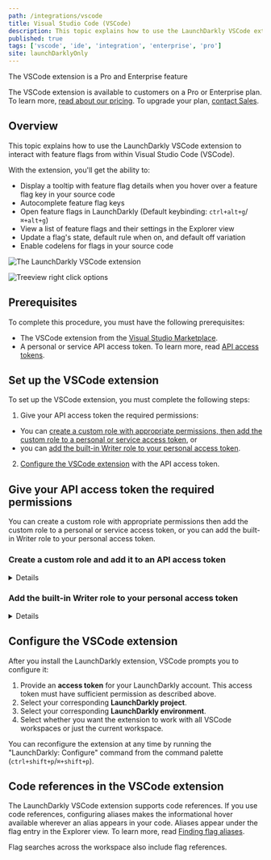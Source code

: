 ```yaml
---
path: /integrations/vscode
title: Visual Studio Code (VSCode)
description: This topic explains how to use the LaunchDarkly VSCode extension to interact with feature flags from within VSCode.
published: true
tags: ['vscode', 'ide', 'integration', 'enterprise', 'pro']
site: launchDarklyOnly
---
```


<Callout intent="primary">
  <CalloutTitle>The VSCode extension is a Pro and Enterprise feature</CalloutTitle>
  <CalloutDescription>

The VSCode extension is available to customers on a Pro or Enterprise plan. To learn more, [read about our pricing](https://launchdarkly.com/pricing/). To upgrade your plan, [contact Sales](https://launchdarkly.com/contact-sales/).

  </CalloutDescription>
</Callout>

## Overview

This topic explains how to use the LaunchDarkly VSCode extension to interact with feature flags from within Visual Studio Code (VSCode).

With the extension, you'll get the ability to:

- Display a tooltip with feature flag details when you hover over a feature flag key in your source code
- Autocomplete feature flag keys
- Open feature flags in LaunchDarkly (Default keybinding: `ctrl+alt+g`/`⌘+alt+g`)
- View a list of feature flags and their settings in the Explorer view
- Update a flag's state, default rule when on, and default off variation
- Enable codelens for flags in your source code

![The LaunchDarkly VSCode extension](vscode-overview.png)

![Treeview right click options](vscode-treeview-right-click.png)

## Prerequisites

To complete this procedure, you must have the following prerequisites:

- The VSCode extension from the [Visual Studio Marketplace](https://marketplace.visualstudio.com/items?itemName=LaunchDarklyOfficial.launchdarkly).
- A personal or service API access token. To learn more, read [API access tokens](/home/account-security/api-access-tokens).

## Set up the VSCode extension

To set up the VSCode extension, you must complete the following steps:

1. Give your API access token the required permissions:

- You can [create a custom role with appropriate permissions, then add the custom role to a personal or service access token](#create-a-custom-role-and-add-it-to-an-api-access-token), or
- you can [add the built-in Writer role to your personal access token](#add-the-built-in-writer-role-to-your-personal-access-token).

2. [Configure the VSCode extension](#set-up-the-vscode-extension) with the API access token.

## Give your API access token the required permissions

You can create a custom role with appropriate permissions then add the custom role to a personal or service access token, or you can add the built-in Writer role to your personal access token.

### Create a custom role and add it to an API access token

<Details summary="Expand Create a custom role and add it to an API access token">

<Callout intent="primary">
<CalloutTitle>Service tokens and custom roles are Enterprise features</CalloutTitle>
<CalloutDescription>

Service tokens and custom roles are available to customers on an Enterprise plan. To learn more, [read about our pricing](https://launchdarkly.com/pricing/). To upgrade your plan, [contact Sales](https://launchdarkly.com/contact-sales/).

</CalloutDescription>
</Callout>

To configure the VSCode extension, you must have an access token that targets version `20210729` or later of our API.

The following custom role allows Reader access to all projects and Writer access to the minimal set of fields the extension is able to update.

To create a custom role for the API access token:

1. Navigate to the **Account settings** page.
2. Click into the **Roles** tab.
3. Click **Create role**. The "Create custom role" panel appears.
4. Give the custom role a human-readable name.
5. Click **Advanced editor**.
6. Enter this policy in the "Role policy" field:

<CodeSample>
<CSTab label="Example inline policy">

```json
[
  {
    "effect": "allow",
    "actions": ["viewProject"],
    "resources": ["proj/*"]
  },
  {
    "effect": "allow",
    "actions": ["updateOn", "updateFallthrough", "updateOffVariation"],
    "resources": ["proj/*:env/*:flag/*"]
  }
]
```

</CSTab>
</CodeSample>

7. Click **Save role**.

</Details>

### Add the built-in Writer role to your personal access token

<Details summary="Expand Add the built-in Writer role to your personal access token">

To configure the VSCode extension, you must have an access token that targets version `20210729` or later of our API.

To add the built-in Writer role to a personal access token:

1. Navigate to the **Account settings** page.
2. Click into the **Authorization** tab.
3. Find the personal access token you want to add permissions to and select "Edit token" from its **overflow menu**. The "Edit" panel appears.
4. In the **Role** menu, select "Writer."
5. Click **Save token**.

Your personal token now has the Writer role.

</Details>

## Configure the VSCode extension

After you install the LaunchDarkly extension, VSCode prompts you to configure it:

1. Provide an **access token** for your LaunchDarkly account. This access token must have sufficient permission as described above.
2. Select your corresponding **LaunchDarkly project**.
3. Select your corresponding **LaunchDarkly environment**.
4. Select whether you want the extension to work with all VSCode workspaces or just the current workspace.

You can reconfigure the extension at any time by running the "LaunchDarkly: Configure" command from the command palette (`ctrl+shift+p`/`⌘+shift+p`).

## Code references in the VSCode extension

The LaunchDarkly VSCode extension supports code references. If you use code references, configuring aliases makes the informational hover available wherever an alias appears in your code. Aliases appear under the flag entry in the Explorer view. To learn more, read [Finding flag aliases](/home/code/code-references#finding-flag-aliases).

Flag searches across the workspace also include flag references.
